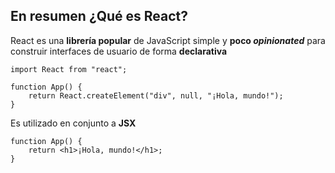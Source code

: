 ## En resumen ¿Qué es React?

React es una **librería popular** de JavaScript
simple y **poco _opinionated_** para construir interfaces
de usuario de forma **declarativa**

```tsx
import React from "react";

function App() {
	return React.createElement("div", null, "¡Hola, mundo!");
}
```

Es utilizado en conjunto a **JSX**

```tsx
function App() {
	return <h1>¡Hola, mundo!</h1>;
}
```
